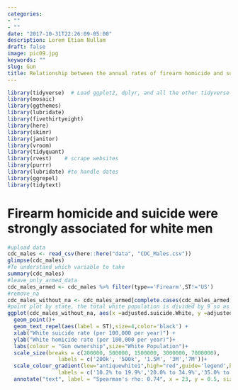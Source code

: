 ```yaml
---
categories:
- ""
- ""
date: "2017-10-31T22:26:09-05:00"
description: Lorem Etiam Nullam
draft: false
image: pic09.jpg
keywords: ""
slug: Gun
title: Relationship between the annual rates of firearm homicide and suicide among white men
---
```





```r
library(tidyverse)  # Load ggplot2, dplyr, and all the other tidyverse packages
library(mosaic)
library(ggthemes)
library(lubridate)
library(fivethirtyeight)
library(here)
library(skimr)
library(janitor)
library(vroom)
library(tidyquant)
library(rvest)    # scrape websites
library(purrr)  
library(lubridate) #to handle dates
library(ggrepel)
library(tidytext)
```




# Firearm homicide and suicide were strongly associated for white men


```r

#upload data
cdc_males <- read_csv(here::here("data", "CDC_Males.csv"))
glimpse(cdc_males)
#To understand which variable to take
summary(cdc_males)
#leave_only_armed_data
cdc_males_armed <- cdc_males %>% filter(type=='Firearm',ST!='US')
#remove_na
cdc_males_without_na <- cdc_males_armed[complete.cases(cdc_males_armed[,8]), ]
#point plot by state, the total white population is divided by 9 so as to get the average annualized population size
ggplot(cdc_males_without_na, aes(x =adjusted.suicide.White, y =adjusted.homicide.White, colour= gun.house.prev, size = Population.White/9)) +
  geom_point()+ 
  geom_text_repel(aes(label = ST),size=4,color='black') + 
  xlab("White suicide rate (per 100,000 per year)") + 
  ylab("White homicide rate (per 100,000 per year)")+
  labs(colour = "Gun ownership",size="White Population")+
  scale_size(breaks = c(200000, 500000, 1500000, 3000000, 7000000), 
                labels = c('200k', '500k', '1.5M', '3M','7M'))+
  scale_colour_gradient(low="antiquewhite1",high="red",guide='legend',breaks=c(15, 27.5, 40, 55),
                labels = c('10.2% to 19.9%','20.0% to 34.9%','35.0% to 44.9%', '45.0% to 65.5%'))+
  annotate("text", label = "Spearman's rho: 0.74", x = 23, y = 0.5, size = 4, colour = "Black")

```







